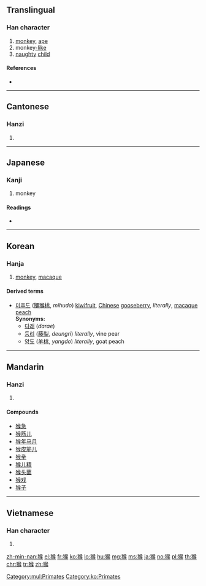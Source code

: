 ==Translingual==

===Han character===
{{Han char|rn=94|rad=犬|as=09|sn=12|four=47234|canj=KHONK|ids=⿰犭侯}}

# [[monkey]], [[ape]]
# monkey[[-like]]
# [[naughty]] [[child]]

====References====
* {{Han ref|kx=0715.170|dkj=20553|dj=1127.120|hdz=21358.110|uh=7334|ud=29492|bh=B555|bd=46421}}

[[Category:mul:Primates]]

----

==Cantonese==

===Hanzi===
{{yue-hanzi|jyut=hau4|y=hau4}}

# {{defn|lang=yue|sort=犬09}}

----

==Japanese==

===Kanji===
{{ja-kanji|grade=|rs=犬09}}

# monkey

====Readings====
* {{ja-readings|on=[[こう]] (kō), [[ご]] (go)|kun=[[さる]] (saru)}}

----

==Korean==

===Hanja===
{{ko-hanja|hangeul=후|eumhun=|rv=hu|mr=hu|y=hwu}}

# [[monkey]], [[macaque]]

====Derived terms====
* [[미후도]] ([[獼猴桃]], ''mihudo'') [[kiwifruit]], [[Chinese]] [[gooseberry]], ''literally'', [[macaque]] [[peach]] <br> '''Synonyms:'''
** [[다래]] (''darae'')
** [[등리]] ([[藤梨]], ''deungri'') ''literally'', vine pear
** [[양도]] ([[羊桃]], ''yangdo'') ''literally'', goat peach

[[Category:ko:Primates]]

----

==Mandarin==

===Hanzi===
{{cmn-hanzi|pin=[[hóu]] ([[hou2]])|wg=hou<sup>2</sup>}}

# {{defn|lang=cmn|sort=犬09}}

====Compounds====
* [[猴急]]
* [[猴筋儿]]
* [[猴年马月]]
* [[猴皮筋儿]]
* [[猴拳]]
* [[猴儿精]]
* [[猴头菌]]
* [[猴戏]]
* [[猴子]]

----

==Vietnamese==

===Han character===
{{vi-hantu|[[hầu]]|rs=犬09}}

# {{defn|lang=vi|sort=犬09}}

[[zh-min-nan:猴]]
[[el:猴]]
[[fr:猴]]
[[ko:猴]]
[[lo:猴]]
[[hu:猴]]
[[mg:猴]]
[[ms:猴]]
[[ja:猴]]
[[no:猴]]
[[pl:猴]]
[[th:猴]]
[[chr:猴]]
[[tr:猴]]
[[zh:猴]]